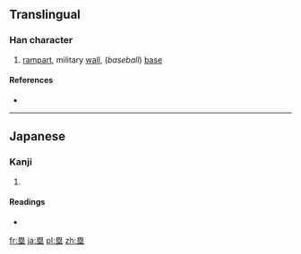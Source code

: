 {{also|壘}}
==Translingual==

===Han character===
{{Han char|rn=32|rad=土|as=09|sn=12|four=|canj=田戈人土 (WIOG)}}

# [[rampart]], military [[wall]], (''baseball'') [[base]]

====References====
* {{Han ref|kx=0234.271|dkj=05316|hdz=42544.011|uh=5841|ud=22593}}

----

==Japanese==

===Kanji===
{{ja-kanji|grade=c|rs=土09}}

# {{defn|Japanese|sort=土09}}

====Readings====
* {{ja-readings|on=[[るい]] (rui)|kun=[[とりで]] (toride)}}

[[fr:塁]]
[[ja:塁]]
[[pl:塁]]
[[zh:塁]]